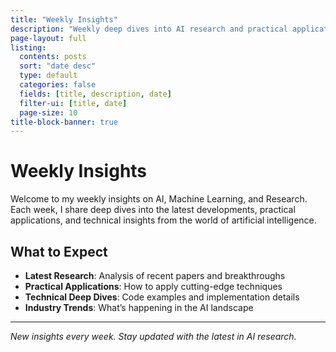```yaml
---
title: "Weekly Insights"
description: "Weekly deep dives into AI research and practical applications"
page-layout: full
listing:
  contents: posts
  sort: "date desc"
  type: default
  categories: false
  fields: [title, description, date]
  filter-ui: [title, date]
  page-size: 10
title-block-banner: true
---
```


# Weekly Insights

Welcome to my weekly insights on AI, Machine Learning, and Research. Each week, I share deep dives into the latest developments, practical applications, and technical insights from the world of artificial intelligence.

## What to Expect

- **Latest Research**: Analysis of recent papers and breakthroughs
- **Practical Applications**: How to apply cutting-edge techniques
- **Technical Deep Dives**: Code examples and implementation details
- **Industry Trends**: What's happening in the AI landscape

---

*New insights every week. Stay updated with the latest in AI research.*
